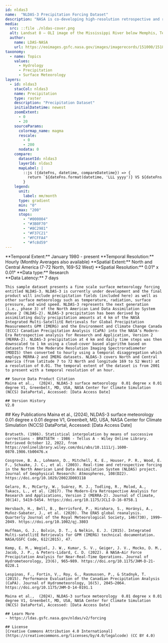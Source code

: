 ```yaml
---
id: nldas3
name:  "NLDAS-3 Precipitation Forcing Dataset"
description: "NASA is co-developing high-resolution retrospective and real-time data for water resources and agricultural applications"
media:
  src: ::file ./nldas-cover.png
  alt: Landsat 8 — OLI image of the Mississippi River below Memphis, Tennessee on September 16, 2023 at near record low water levels, limiting barge shipments, threatening drinking water supplies, agriculture, and ecosystems.y.
  author:
    name: LDAS-NASA
    url: https://eoimages.gsfc.nasa.gov/images/imagerecords/151000/151897/mississippi_oli_2023259_lrg.jpg
taxonomy:
  - name: Topics
    values:
      - Hydrology
      - Precipitation    
      - Surface Meteorology        
layers:
  - id: nldas3
    stacCol: nldas3
    name: Precipitation
    type: raster
    description: "Precipitation Dataset"
    initialDatetime: newest
    zoomExtent:
      - 0
      - 20
    sourceParams:
      colormap_name: magma
      rescale:
        - 0
        - 200
      nodata: 0
    compare:
      datasetId: nldas3
      layerId: nldas3
      mapLabel: |
        ::js ({dateFns, datetime, compareDatetime}) => {
          return `${dateFns.format(datetime, 'LLL yyyy')} VS ${dateFns.format(compareDatetime, 'LLL yyyy')}`;
        }
    legend:
      unit:
        label: mm/month   
      type: gradient
      min: "0"
      max: "200"
      stops:
        - "#000004"
        - "#3B0F70"
        - "#8C2981"
        - "#F37C21"
        - "#FCFFA4"
        - "#fc8d59"
---
```

<Block>
  <Prose>
    **Temporal Extent:** January 1980 - present   
    **Temporal Resolution:** Hourly (Monthly Averages also available)    
    **Spatial Extent:** North and Central America (7-72 North, 169-52 West)  
    **Spatial Resolution:** 0.01° x 0.01°    
    **Data type:** Research <br />
    **Data Latency:** 7 days
    
    This sample dataset presents a fine scale surface meteorology forcing entitled NLDAS-3. NLDAS-3 is currently under development and the final product will include precipitation fields (included here) as well as other surface meteorology such as temperature, radiation, surface pressure, and wind speed. NLDAS-3 represents the next generation (i.e., phase 3) of the North American Land Data Assimilation System phase 2 (NLDAS-2). NLDAS-3 precipitation has been derived by assimilating daily precipitation amounts at 4 km of the NASA Integrated Multi-SatellitE Retrievals for Global Precipitation Measurements GPM (IMERG) and the Environment and Climate Change Canada (ECCC) Canadian Precipitation Analysis (CaPA) into the NASA’s Modern-Era Retrospective analysis for Research and Application, Version 2 (MERRA-2). NLDAS-3 precipitation at 4 km and daily time steps was then downscaled to 1 km using a cloud-cover based algorithm based on datasets from the Moderate Resolution Imaging Spectroradiometer (MODIS) then converted to hourly using a temporal disaggregation which employs MERRA-2 and IMERG datasets. NLDAS-3 covers North and Central America (from latitude 7 to 72 North and longitude 169 to 52 West) at a resolution of 0.01. The temporal extent of the dataset is from 2001 to present with a temporal resolution of an hour. 

    ## Source Data Product Citation
    Maina et al.,  (2024), NLDAS-3 surface meteorology  0.01 degree x 0.01 degree V1, Greenbelt, MD, USA, NASA Center for Climate Simulation (NCCS) DataPortal, Accessed: [Data Access Date]
    
    ## Version History
    V2.0

  </Prose>
</Block>
<Block>
  <Prose>
    ## Key Publications
    Maina et al.,  (2024), NLDAS-3 surface meteorology  0.01 degree x 0.01 degree V1, Greenbelt, MD, USA, NASA Center for Climate Simulation (NCCS) DataPortal, Accessed: [Data Access Date]
    
    Bratseth. (1986). Statistical interpolation by means of successive corrections - BRATSETH - 1986 - Tellus A - Wiley Online Library. Retrieved October 12, 2022, from https://onlinelibrary.wiley.com/doi/abs/10.1111/j.1600-0870.1986.tb00476.x

    Cosgrove, B. A., Lohmann, D., Mitchell, K. E., Houser, P. R., Wood, E. F., Schaake, J. C., et al. (2003). Real-time and retrospective forcing in the North American Land Data Assimilation System (NLDAS) project. Journal of Geophysical Research: Atmospheres, 108(D22). https://doi.org/10.1029/2002JD003118

    Gelaro, R., McCarty, W., Suárez, M. J., Todling, R., Molod, A., Takacs, L., et al. (2017). The Modern-Era Retrospective Analysis for Research and Applications, Version 2 (MERRA-2). Journal of Climate, 30(14), 5419–5454. https://doi.org/10.1175/JCLI-D-16-0758.1

    Hersbach, H., Bell, B., Berrisford, P., Hirahara, S., Horányi, A., Muñoz‐Sabater, J., et al. (2020). The ERA5 global reanalysis. Quarterly Journal of the Royal Meteorological Society, 146(730), 1999–2049. https://doi.org/10.1002/qj.3803

    Huffman, G. J., Bolvin, D. T., & Nelkin, E. J. (2015). Integrated Multi-satellitE Retrievals for GPM (IMERG) technical documentation. NASA/GSFC Code, 612(2015), 47.

    Kemp, E. M., Wegiel, J. W., Kumar, S. V., Geiger, J. V., Mocko, D. M., Jacob, J. P., & Peters-Lidard, C. D. (2022). A NASA–Air Force Precipitation Analysis for Near-Real-Time Operations. Journal of Hydrometeorology, 23(6), 965–989. https://doi.org/10.1175/JHM-D-21-0228.1

    Lespinas, F., Fortin, V., Roy, G., Rasmussen, P., & Stadnyk, T. (2015). Performance Evaluation of the Canadian Precipitation Analysis (CaPA). Journal of Hydrometeorology, 16(5), 2045–2064. https://doi.org/10.1175/JHM-D-14-0191.1

    Maina et al.,  (2024), NLDAS-3 surface meteorology  0.01 degree x 0.01 degree V1, Greenbelt, MD, USA, NASA Center for Climate Simulation (NCCS) DataPortal, Accessed: [Data Access Date]    
    
    ## Learn More
    - https://ldas.gsfc.nasa.gov/nldas/v2/forcing
 
    ## License
    [Creative Commons Attribution 4.0 International](https://creativecommons.org/licenses/by/4.0/legalcode) (CC BY 4.0)

  </Prose>
</Block>
